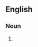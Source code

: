 {{also|décigramme}}

==English==

===Noun===
{{en-noun}}

# {{lb|en|British}} {{alternative spelling of|decigram|lang=en}}